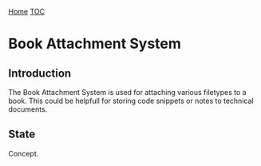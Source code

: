 [[index|Home]] [[TOC]]
= Book Attachment System =
== Introduction ==

The Book Attachment System is used for attaching various filetypes to a book.
This could be helpfull for storing code snippets or notes to technical documents.


== State ==

Concept.
